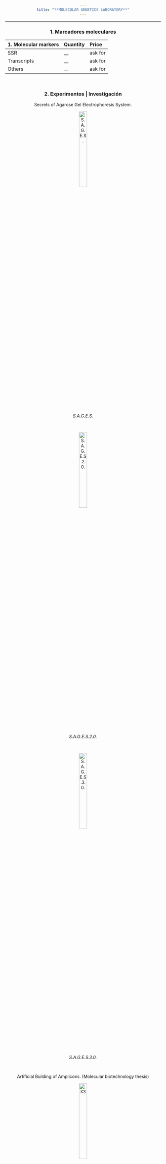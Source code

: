 ```yaml
---
title: "**MOLECULAR GENETICS LABORATORY**"
---
```

___
### **1. Marcadores moleculares**

| 1. Molecular markers| Quantity | Price |
|:-|:-|:-|
| SSR | __ | ask for |
| Transcripts | __ | ask for |
| Others | __ | ask for |

<style>
body {text-align: center}
</style>
<br>


### **2. Experimentos | Investigación**


Secrets of Agarose Gel Electrophoresis System.


![*S.A.G.E.S.*](C:\Users\Dell\Desktop\GENNBIO.github.io\SAGES1_NN.jpg){width=25%}


<br>


![*S.A.G.E.S.2.0.*](C:\Users\Dell\Desktop\GENNBIO.github.io\SAGES2.0_NN.jpg){width=25%}


<br>


![*S.A.G.E.S.3.0.*](C:\Users\Dell\Desktop\GENNBIO.github.io\SAGES3.0_NN.jpg){width=25%}


<br>


Artificial Building of Amplicons. (Molecular biotechnology thesis)


![*X3*](C:\Users\Dell\Desktop\GENNBIO.github.io\Goods3_NN.png){width=25%}


Objective 1: Completed


Objective 2: In process


Objective 3: In process


<br>


Project integration contact: breeding@gennbioecuador.com
<br>
Project forecasted budget: 3000 USD


<br>


C.S.X.A.D.M. (Bioinformática, Estadística) 


![*Loading...*](C:\Users\Dell\Desktop\GENNBIO.github.io\Loading_NN.gif){width=25%}


Objective 1: Completed


Objective 2: In process


Objective 3: In process


Objective 4: Completed
